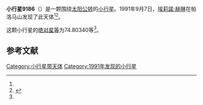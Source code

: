 {{Infobox planet
| bgcolour = #FFFFC0
| name = 9186
| symbol = 
| image = 
| caption = 
| discovery = yes
| discovery_ref = 
| discoverer = [[埃莉諾·赫琳|埃莉諾·赫琳]]
| discovery_site = [[帕洛马山|帕洛马山]] 
| discovered = 1991年9月7日
| designations = yes
| mp_name = 
| named_after = 
| alt_names = 1991 RZ1/ 1994 GH1
| mp_category = [[主带小行星|主带小行星]]
| orbit_ref = <ref name="a">[http://ssd.jpl.nasa.gov/sbdb.cgi?sstr=9186 9186] {{Wayback|url=http://ssd.jpl.nasa.gov/sbdb.cgi?sstr=9186 |date=20210717065326 }}，小行星數據庫瀏覽器（JPL Small-Body Database Browser）－[[美国国家航空航天局|美国国家航空航天局]]喷气推进实验室</ref>
| epoch = 2456400.5 (2013年4月18日更新)
| aphelion = {{convert|2.7526343|AU|km|3|lk=out}}
| perihelion = {{convert|1.8624191|AU|km|3}}
| semimajor = {{convert|2.3075267|AU|km|3}}
| eccentricity = 0.1928938
| period = 1280.319978 [[日|日]]<br />3.51[[儒略年|儒略年]]
| avg_speed = 
| inclination = 23.09959
| asc_node = 184.56113
| mean_anomaly = 
| arg_peri = 74.80340
| satellites = 
| physical_characteristics = yes
| dimensions = 
| mass = 
| density = 
| surface_grav = 
| escape_velocity = 
| sidereal_day = 
| axial_tilt = 
| pole_ecliptic_lat = 
| pole_ecliptic_lon = 
| albedo = 
| temperatures= 
| temp_name1 = 
| mean_temp_1 = 
| max_temp_1 = 
| temp_name2 = 
| max_temp_2 = 
| spectral_type = 
| abs_magnitude = 74.80340
}}

'''小行星9186'''（{{lang-en|9186}}）是一颗围绕[[太阳|太阳]][[公转|公转]]的[[小行星|小行星]]。1991年9月7日，[[埃莉諾·赫琳|埃莉諾·赫琳]]在帕洛马山发现了此天体<ref name="a" /><ref>{{cite news|title=小行星列表|url=http://cfa-www.harvard.edu/iau/lists/NumberedMPs.txt|accessdate=2013-07-08|newspaper=哈佛大学|archive-date=2008-05-17|archive-url=https://web.archive.org/web/20080517010638/http://cfa-www.harvard.edu/iau/lists/NumberedMPs.txt|dead-url=no}}</ref>。

这颗小行星的[[绝对星等|绝对星等]]为74.80340等<ref name="a" />。

==参考文献==
{{reflist}}
{{Minor Planet Number|[[小行星9185|小行星9185]]|[[小行星9187|小行星9187]]}}

{{小天体}}

[[Category:小行星带天体|Category:小行星带天体]]
[[Category:1991年发现的小行星|Category:1991年发现的小行星]]

{{asteroid-stub}}